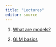 ```yaml
---
title: "Lectures"
editor: source
---
```


1.  [What are models?](1-intro.qmd)

2.  [GLM basics](2-Basics.qmd)
